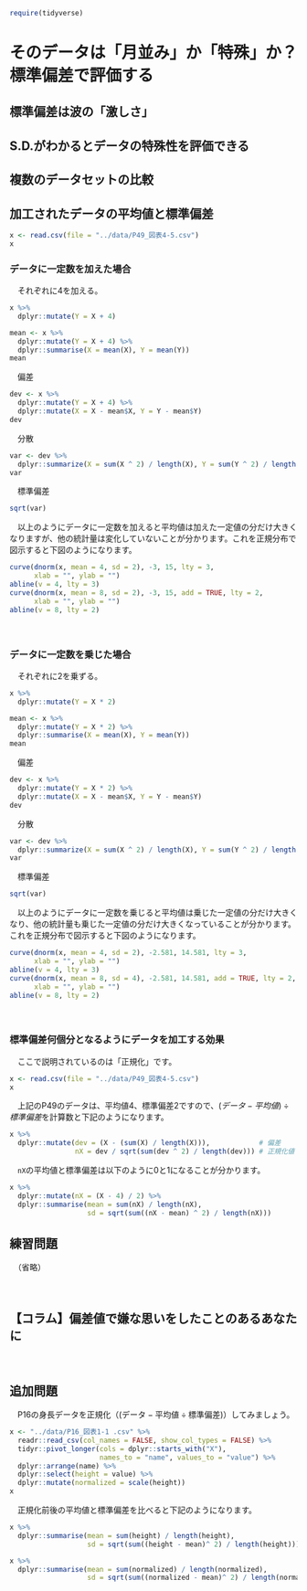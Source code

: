 ```r
require(tidyverse)
```

# そのデータは「月並み」か「特殊」か？ 標準偏差で評価する


## 標準偏差は波の「激しさ」


## S.D.がわかるとデータの特殊性を評価できる


## 複数のデータセットの比較


## 加工されたデータの平均値と標準偏差

```r
x <- read.csv(file = "../data/P49_図表4-5.csv")
x
```


### データに一定数を加えた場合 {.unnumbered}
　それぞれに$4$を加える。
```r
x %>% 
  dplyr::mutate(Y = X + 4)
```

```r
mean <- x %>% 
  dplyr::mutate(Y = X + 4) %>% 
  dplyr::summarise(X = mean(X), Y = mean(Y))
mean
```
　偏差
```r
dev <- x %>% 
  dplyr::mutate(Y = X + 4) %>% 
  dplyr::mutate(X = X - mean$X, Y = Y - mean$Y)
dev
```

　分散
```r
var <- dev %>% 
  dplyr::summarize(X = sum(X ^ 2) / length(X), Y = sum(Y ^ 2) / length(Y))
var
```
　標準偏差
```r
sqrt(var)
```

　以上のようにデータに一定数を加えると平均値は加えた一定値の分だけ大きくなりますが、他の統計量は変化していないことが分かります。これを正規分布で図示すると下図のようになります。
```r
curve(dnorm(x, mean = 4, sd = 2), -3, 15, lty = 3,
      xlab = "", ylab = "")
abline(v = 4, lty = 3)
curve(dnorm(x, mean = 8, sd = 2), -3, 15, add = TRUE, lty = 2,
      xlab = "", ylab = "")
abline(v = 8, lty = 2)
```

　  

### データに一定数を乗じた場合 {.unnumbered}
　それぞれに$2$を乗ずる。
```r
x %>% 
  dplyr::mutate(Y = X * 2)
```

```r
mean <- x %>% 
  dplyr::mutate(Y = X * 2) %>% 
  dplyr::summarise(X = mean(X), Y = mean(Y))
mean
```
　偏差
```r
dev <- x %>% 
  dplyr::mutate(Y = X * 2) %>% 
  dplyr::mutate(X = X - mean$X, Y = Y - mean$Y)
dev
```

　分散
```r
var <- dev %>% 
  dplyr::summarize(X = sum(X ^ 2) / length(X), Y = sum(Y ^ 2) / length(Y))
var
```

　標準偏差
```r
sqrt(var)
```

　以上のようにデータに一定数を乗じると平均値は乗じた一定値の分だけ大きくなり、他の統計量も乗じた一定値の分だけ大きくなっていることが分かります。これを正規分布で図示すると下図のようになります。
```r
curve(dnorm(x, mean = 4, sd = 2), -2.581, 14.581, lty = 3,
      xlab = "", ylab = "")
abline(v = 4, lty = 3)
curve(dnorm(x, mean = 8, sd = 4), -2.581, 14.581, add = TRUE, lty = 2,
      xlab = "", ylab = "")
abline(v = 8, lty = 2)
```

　  

### 標準偏差何個分となるようにデータを加工する効果
　ここで説明されているのは「正規化」です。
```r
x <- read.csv(file = "../data/P49_図表4-5.csv")
x
```

　上記のP49のデータは、平均値$4$、標準偏差$2$ですので、$(データ - 平均値) \div 標準偏差$を計算数と下記のようになります。
```r
x %>% 
  dplyr::mutate(dev = (X - (sum(X) / length(X))),            # 偏差
                nX = dev / sqrt(sum(dev ^ 2) / length(dev))) # 正規化値
```

　`nX`の平均値と標準偏差は以下のように$0$と$1$になることが分かります。
```r
x %>% 
  dplyr::mutate(nX = (X - 4) / 2) %>% 
  dplyr::summarise(mean = sum(nX) / length(nX),
                   sd = sqrt(sum((nX - mean) ^ 2) / length(nX)))
```


## 練習問題 {.unnumbered}

　（省略）

　  

## 【コラム】偏差値で嫌な思いをしたことのあるあなたに {.unnumbered}

　  

## 追加問題 {.unnumbered}
　P16の身長データを正規化（$(\mbox{データ} - \mbox{平均値} \div \mbox{標準偏差})$）してみましょう。
```r
x <- "../data/P16_図表1-1 .csv" %>% 
  readr::read_csv(col_names = FALSE, show_col_types = FALSE) %>% 
  tidyr::pivot_longer(cols = dplyr::starts_with("X"),
                      names_to = "name", values_to = "value") %>% 
  dplyr::arrange(name) %>% 
  dplyr::select(height = value) %>% 
  dplyr::mutate(normalized = scale(height))
x
```

　正規化前後の平均値と標準偏差を比べると下記のようになります。
```r
x %>% 
  dplyr::summarise(mean = sum(height) / length(height),
                   sd = sqrt(sum((height - mean)^ 2) / length(height)))

x %>% 
  dplyr::summarise(mean = sum(normalized) / length(normalized),
                   sd = sqrt(sum((normalized - mean)^ 2) / length(normalized)))
```

